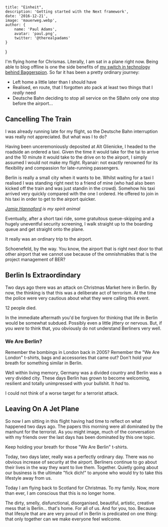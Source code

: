 
    title: "Einheit",
    description: 'Getting started with the Next framework',
    date: '2016-12-21',
    image: 'mauerweg.webp',
    author: {
        name: 'Paul Adams',
        avatar: 'paul.png',
        twitter: '@therealpadams'
    }
}


I'm flying home for Chrismas. Literally, I am sat in a plane right
now. Being able to blog offline is one the side benefits of [my switch
in technology behind Baggerspion](/2016/12/new-baggerspion/). So far
it has been a pretty ordinary journey:

- Left home a little later than I should have
- Realised, en route, that I forgotten ato pack at least two things
  that I *really* need
- Deutsche Bahn deciding to stop all service on the SBahn only one
  stop before the airport...

## Cancelling The Train

I was already running late for my flight, so the Deutsche Bahn
interruption was really not appreciated. But what was I to do?

Having been unceremoniously deposited at Alt Glienicke, I headed to
the roadside an ordered a taxi. Given the time it would take for the
tai to arrive and the 10 minute it would take to the drive on to the
airport, I simply assumed I would not make my flight. Ryanair: not
exactly renowned for its flexibility and compassion for late-running
passengers.

Berlin is really a small city when it wants to be. Whilst waiting for
a taxi I realised I was standing right next to a friend of mine (who
had also been kicked off the train and was just standin in the
crowd). Somehow his taxi arrived very quickly compared with the one I
ordered. He offered to join in his taxi in order to get to the airport
quicker.

*[Jamie Hannaford](https://twitter.com/jamiehannaford/) is my spirit
 animal*

Eventually, after a short taxi ride, some gratuitous queue-skipping
and a hugely uneventful security screening, I walk straight up to the
boarding queue and get straight onto the plane.

It really was an ordinary trip to the airport.

Schoenefeld, by the way. You know, the airport that is right next door
to that other airport that we cannot use because of the omnishmables
that is the project management of BER?

## Berlin Is Extraordindary

Two days ago there was an attack on Christmas Market here in
Berlin. By now, the thinking is that this was a deliberate act of
terrorism. At the time the police were very cautious about what they
were calling this event.

12 people died.

In the immediate aftermath you'd be forgiven for thinking that life in
Berlin would be somewhat subdued. Possibly even a little jittery or
nervous. But, if you *were* to think that, you obviously do not
understand Berliners very well.

### We Are Berlin?

Remember the bombings in London back in 2005? Remember the "We Are
London" t-shirts, bags and accessories that came out?  Don't hold your
breath for something similar in Berlin.

Well within living memory, Germany was a divided country and Berlin
was a very divided city. These days Berlin has grown to become
welcoming, resilient and totally unimpressed with your bullshit. It
*had* to.

I could not think of a worse target for a terrorist attack.

## Leaving On A Jet Plane

So now I am sitting in this flight having had time to reflect on what
happened two days ago. The papers this morning were all dominated by
the manhunt for the terrorist. As you might image, much of the
conversation with my friends over the last days has been dominated by
this one topic.

Keep holding your breath for those "We Are Berlin" t-shirts.

Today, two days later, really was a perfectly ordinary day. There was
no obvious increase of security at the airport. Berliners continue to
go about their lives in the way they want to live
them. Together. Quietly going about our business is the ultimate "fick
dich!" to anyone who would try to take this lifestyle away from us.

Today I am flying back to Scotland for Christmas. To my family. Now,
more than ever, I am conscious that this is no longer home.

The dirty, smelly, disfunctional, disorganised, beautiful, artistic,
creative mess that is Berlin... that's home. For all of us. And for
you, too. Because that lifesyle that are are very proud of in Berlin
is predicated on one thing: that only together can we make everyone
feel welcome.